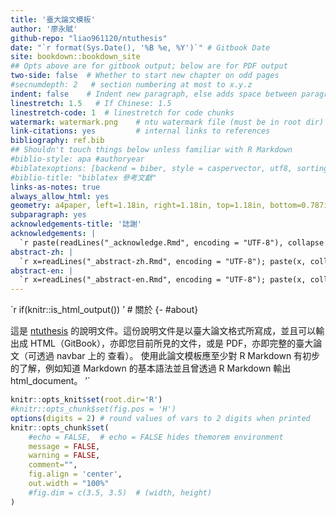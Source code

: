```yaml
--- 
title: '臺大論文模板'
author: '廖永賦'
github-repo: "liao961120/ntuthesis"
date: "`r format(Sys.Date(), '%B %e, %Y')`" # Gitbook Date
site: bookdown::bookdown_site
## Opts above are for gitbook output; below are for PDF output
two-side: false  # Whether to start new chapter on odd pages
#secnumdepth: 2   # section numbering at most to x.y.z
indent: false    # Indent new paragraph, else adds space between paragraphs 
linestretch: 1.5   # If Chinese: 1.5
linestretch-code: 1  # linestretch for code chunks
watermark: watermark.png    # ntu watermark file (must be in root dir)
link-citations: yes         # internal links to references
bibliography: ref.bib
## Shouldn't touch things below unless familiar with R Markdown
#biblio-style: apa #authoryear
#biblatexoptions: [backend = biber, style = caspervector, utf8, sorting = cenyt]
#biblio-title: "biblatex 參考文獻"
links-as-notes: true
always_allow_html: yes
geometry: a4paper, left=1.18in, right=1.18in, top=1.18in, bottom=0.787in
subparagraph: yes
acknowledgements-title: '誌謝'
acknowledgements: |
  `r paste(readLines("_acknowledge.Rmd", encoding = "UTF-8"), collapse = "\n  ")`
abstract-zh: |
  `r x=readLines("_abstract-zh.Rmd", encoding = "UTF-8"); paste(x, collapse = "\n  ")`
abstract-en: |
  `r x=readLines("_abstract-en.Rmd", encoding = "UTF-8"); paste(x, collapse = "\n  ")`
---
```



`r if(knitr::is_html_output()) '
# 關於 {- #about}\n

這是 [ntuthesis](https://liao961120.github.io/ntuthesis) 的說明文件。這份說明文件是以臺大論文格式所寫成，並且可以輸出成 HTML（GitBook），亦即您目前所見的文件，或是 PDF，亦即完整的臺大論文（可透過 navbar 上的 <i class="fa fa-file-pdf-o"></i> 查看）。\n
\n
使用此論文模板應至少對 R Markdown 有初步的了解，例如知道 Markdown 的基本語法並且曾透過 R Markdown 輸出 html_document。
'`

<!-- 
Below are code that paste acknowledgement and abstract in GitBook output. 
Remove or wrap them around HTML comments if don't want to display them in GitBook.
-->

<!-- Acknowledgement -->
<!-- `r if(knitr::is_html_output()) '# 誌謝 {- #acknowledge}\n'` -->

<!-- `r if (knitr::is_html_output()) paste(readLines("_acknowledge.Rmd", encoding = "UTF-8"), collapse = "\n  ")` -->

<!-- Abstract -->
<!-- `r if(knitr::is_html_output()) '# 摘要 {- #abstract}\n'` -->

<!-- `r if (knitr::is_html_output()) paste(readLines("_abstract-zh.Rmd", encoding = "UTF-8")[5:length(readLines("_abstract-zh.Rmd", encoding = "UTF-8"))], collapse = '\n')` -->

<!-- keywords -->
<!-- `r if (knitr::is_html_output()) '<br><br>'` -->

<!-- `r if (knitr::is_html_output()) paste('**keywords:**', readLines("_abstract-zh.Rmd", encoding = "UTF-8")[2])` -->


```r
knitr::opts_knit$set(root.dir='R')
#knitr::opts_chunk$set(fig.pos = 'H')
options(digits = 2) # round values of vars to 2 digits when printed
knitr::opts_chunk$set(
    #echo = FALSE,  # echo = FALSE hides themorem environment
    message = FALSE,
    warning = FALSE,
    comment="",
    fig.align = 'center',
    out.width = "100%"
    #fig.dim = c(3.5, 3.5)  # (width, height)
)
```


